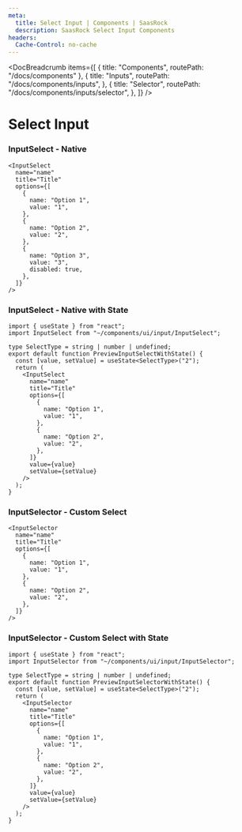 ```yaml
---
meta:
  title: Select Input | Components | SaasRock
  description: SaasRock Select Input Components
headers:
  Cache-Control: no-cache
---
```



<DocBreadcrumb
  items={[
    { title: "Components", routePath: "/docs/components" },
    {
      title: "Inputs",
      routePath: "/docs/components/inputs",
    },
    {
      title: "Selector",
      routePath: "/docs/components/inputs/selector",
    },
  ]}
/>

# Select Input


### InputSelect - Native

<PreviewInputSelect />

```tsx
<InputSelect
  name="name"
  title="Title"
  options={[
    {
      name: "Option 1",
      value: "1",
    },
    {
      name: "Option 2",
      value: "2",
    },
    {
      name: "Option 3",
      value: "3",
      disabled: true,
    },
  ]}
/>
```


### InputSelect - Native with State

<PreviewInputSelectWithState />

```tsx
import { useState } from "react";
import InputSelect from "~/components/ui/input/InputSelect";

type SelectType = string | number | undefined;
export default function PreviewInputSelectWithState() {
  const [value, setValue] = useState<SelectType>("2");
  return (
    <InputSelect
      name="name"
      title="Title"
      options={[
        {
          name: "Option 1",
          value: "1",
        },
        {
          name: "Option 2",
          value: "2",
        },
      ]}
      value={value}
      setValue={setValue}
    />
  );
}
```


### InputSelector - Custom Select

<PreviewInputSelector />

```tsx
<InputSelector
  name="name"
  title="Title"
  options={[
    {
      name: "Option 1",
      value: "1",
    },
    {
      name: "Option 2",
      value: "2",
    },
  ]}
/>
```


### InputSelector - Custom Select with State

<PreviewInputSelectorWithState />

```tsx
import { useState } from "react";
import InputSelector from "~/components/ui/input/InputSelector";

type SelectType = string | number | undefined;
export default function PreviewInputSelectorWithState() {
  const [value, setValue] = useState<SelectType>("2");
  return (
    <InputSelector
      name="name"
      title="Title"
      options={[
        {
          name: "Option 1",
          value: "1",
        },
        {
          name: "Option 2",
          value: "2",
        },
      ]}
      value={value}
      setValue={setValue}
    />
  );
}
```

